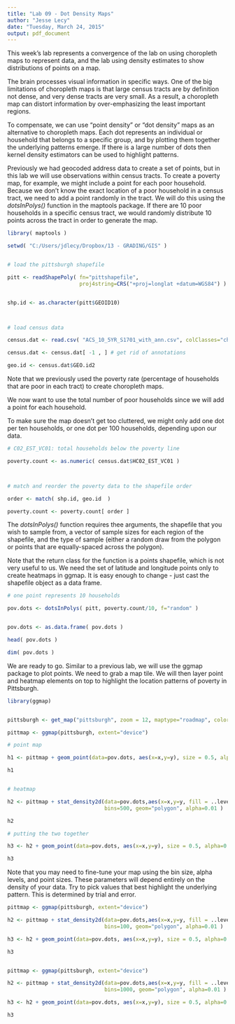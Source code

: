 ```yaml
---
title: "Lab 09 - Dot Density Maps"
author: "Jesse Lecy"
date: "Tuesday, March 24, 2015"
output: pdf_document
---
```



This week's lab represents a convergence of the lab on using choropleth maps to represent data, and the lab using density estimates to show distributions of points on a map.

The brain processes visual information in specific ways. One of the big limitations of choropleth maps is that large census tracts are by definition not dense, and very dense tracts are very small. As a result, a choropleth map can distort information by over-emphasizing the least important regions.

To compensate, we can use "point density" or "dot density" maps as an alternative to choropleth maps. Each dot represents an individual or household that belongs to a specific group, and by plotting them together the underlying patterns emerge. If there is a large number of dots then kernel density estimators can be used to highlight patterns.

Previously we had geocoded address data to create a set of points, but in this lab we will use observations within census tracts. To create a poverty map, for example, we might include a point for each poor household. Because we don't know the exact location of a poor household in a census tract, we need to add a point randomly in the tract. We will do this using the *dotsInPolys()* function in the maptools package. If there are 10 poor households in a specific census tract, we would randomly distribute 10 points across the tract in order to generate the map.


```r



library( maptools )

setwd( "C:/Users/jdlecy/Dropbox/13 - GRADING/GIS" )


# load the pittsburgh shapefile

pitt <- readShapePoly( fn="pittshapefile",
                       proj4string=CRS("+proj=longlat +datum=WGS84") )


shp.id <- as.character(pitt$GEOID10)



# load census data

census.dat <- read.csv( "ACS_10_5YR_S1701_with_ann.csv", colClasses="character" )

census.dat <- census.dat[ -1 , ] # get rid of annotations

geo.id <- census.dat$GEO.id2


```

Note that we previously used the poverty rate (percentage of households that are poor in each tract) to create choropleth maps.

We now want to use the total number of poor households since we will add a point for each household.

To make sure the map doesn't get too cluttered, we might only add one dot per ten households, or one dot per 100 households, depending upon our data.



```r

# C02_EST_VC01: total households below the poverty line

poverty.count <- as.numeric( census.dat$HC02_EST_VC01 )



# match and reorder the poverty data to the shapefile order

order <- match( shp.id, geo.id  )

poverty.count <- poverty.count[ order ]

```

The *dotsInPolys()* function requires thee arguments, the shapefile that you wish to sample from, a vector of sample sizes for each region of the shapefile, and the type of sample (either a random draw from the polygon or points that are equally-spaced across the polygon). 

Note that the return class for the function is a points shapefile, which is not very useful to us. We need the set of latitude and longitude points only to create heatmaps in ggmap. It is easy enough to change - just cast the shapefile object as a data frame.



```r

# one point represents 10 households

pov.dots <- dotsInPolys( pitt, poverty.count/10, f="random" )


pov.dots <- as.data.frame( pov.dots )

head( pov.dots )

dim( pov.dots )

```

We are ready to go. Similar to a previous lab, we will use the ggmap package to plot points. We need to grab a map tile. We will then layer point and heatmap elements on top to highlight the location patterns of poverty in Pittsburgh.


```r
  
library(ggmap)


pittsburgh <- get_map("pittsburgh", zoom = 12, maptype="roadmap", color="bw" )

pittmap <- ggmap(pittsburgh, extent="device")

# point map

h1 <- pittmap + geom_point(data=pov.dots, aes(x=x,y=y), size = 0.5, alpha=0.5, col="dark blue" )

h1


# heatmap

h2 <- pittmap + stat_density2d(data=pov.dots,aes(x=x,y=y, fill = ..level..),
                               bins=500, geom="polygon", alpha=0.01 )

h2

# putting the two together

h3 <- h2 + geom_point(data=pov.dots, aes(x=x,y=y), size = 0.5, alpha=0.5, col="goldenrod" )

h3

```

Note that you may need to fine-tune your map using the bin size, alpha levels, and point sizes. These parameters will depend entirely on the density of your data. Try to pick values that best highlight the underlying pattern. This is determined by trial and error.


```r

pittmap <- ggmap(pittsburgh, extent="device")

h2 <- pittmap + stat_density2d(data=pov.dots,aes(x=x,y=y, fill = ..level..),
                               bins=100, geom="polygon", alpha=0.01 )

h3 <- h2 + geom_point(data=pov.dots, aes(x=x,y=y), size = 0.5, alpha=0.5, col="goldenrod" )

h3


pittmap <- ggmap(pittsburgh, extent="device")

h2 <- pittmap + stat_density2d(data=pov.dots,aes(x=x,y=y, fill = ..level..),
                               bins=1000, geom="polygon", alpha=0.01 )

h3 <- h2 + geom_point(data=pov.dots, aes(x=x,y=y), size = 0.5, alpha=0.5, col="goldenrod" )

h3

```

